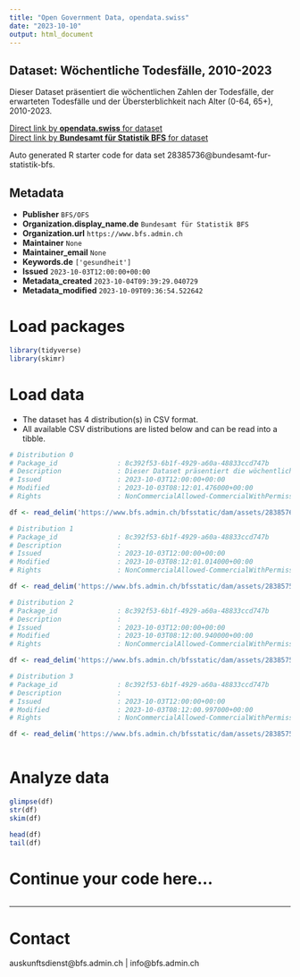 ```yaml
---
title: "Open Government Data, opendata.swiss"
date: "2023-10-10"
output: html_document
---
```


## Dataset: Wöchentliche Todesfälle, 2010-2023

Dieser Dataset präsentiert die wöchentlichen Zahlen der Todesfälle, der erwarteten Todesfälle und der Übersterblichkeit nach Alter (0-64, 65+), 2010-2023.

[Direct link by **opendata.swiss** for dataset](https://opendata.swiss/de/dataset/wochentliche-todesfalle-2010-20231)<br>
[Direct link by **Bundesamt für Statistik BFS** for dataset](https://www.bfs.admin.ch/asset/de/ts-d-14.03.04.03-wr)

Auto generated R starter code for data set 28385736@bundesamt-fur-statistik-bfs.

## Metadata

- **Publisher** `BFS/OFS`
- **Organization.display_name.de** `Bundesamt für Statistik BFS`
- **Organization.url** `https://www.bfs.admin.ch`
- **Maintainer** `None`
- **Maintainer_email** `None`
- **Keywords.de** `['gesundheit']`
- **Issued** `2023-10-03T12:00:00+00:00`
- **Metadata_created** `2023-10-04T09:39:29.040729`
- **Metadata_modified** `2023-10-09T09:36:54.522642`


# Load packages

```r

library(tidyverse)
library(skimr)

```

# Load data

-   The dataset has 4 distribution(s) in CSV format.
-   All available CSV distributions are listed below and can be read into a tibble.

```r

# Distribution 0
# Package_id               : 8c392f53-6b1f-4929-a60a-48833ccd747b
# Description              : Dieser Dataset präsentiert die wöchentlichen Zahlen der Todesfälle, der erwarteten Todesfälle und der Übersterblichkeit nach Alter (0-64, 65+), 2010-2023.
# Issued                   : 2023-10-03T12:00:00+00:00
# Modified                 : 2023-10-03T08:12:01.476000+00:00
# Rights                   : NonCommercialAllowed-CommercialWithPermission-ReferenceRequired

df <- read_delim('https://www.bfs.admin.ch/bfsstatic/dam/assets/28385763/master')

# Distribution 1
# Package_id               : 8c392f53-6b1f-4929-a60a-48833ccd747b
# Description              : 
# Issued                   : 2023-10-03T12:00:00+00:00
# Modified                 : 2023-10-03T08:12:01.014000+00:00
# Rights                   : NonCommercialAllowed-CommercialWithPermission-ReferenceRequired

df <- read_delim('https://www.bfs.admin.ch/bfsstatic/dam/assets/28385752/master')

# Distribution 2
# Package_id               : 8c392f53-6b1f-4929-a60a-48833ccd747b
# Description              : 
# Issued                   : 2023-10-03T12:00:00+00:00
# Modified                 : 2023-10-03T08:12:00.940000+00:00
# Rights                   : NonCommercialAllowed-CommercialWithPermission-ReferenceRequired

df <- read_delim('https://www.bfs.admin.ch/bfsstatic/dam/assets/28385750/master')

# Distribution 3
# Package_id               : 8c392f53-6b1f-4929-a60a-48833ccd747b
# Description              : 
# Issued                   : 2023-10-03T12:00:00+00:00
# Modified                 : 2023-10-03T08:12:00.997000+00:00
# Rights                   : NonCommercialAllowed-CommercialWithPermission-ReferenceRequired

df <- read_delim('https://www.bfs.admin.ch/bfsstatic/dam/assets/28385757/master')



```

# Analyze data

```r

glimpse(df)
str(df)
skim(df)

head(df)
tail(df)

```

# Continue your code here...

```r

```

------------------------------------------------------------------------

# Contact

auskunftsdienst@bfs.admin.ch | info@bfs.admin.ch
